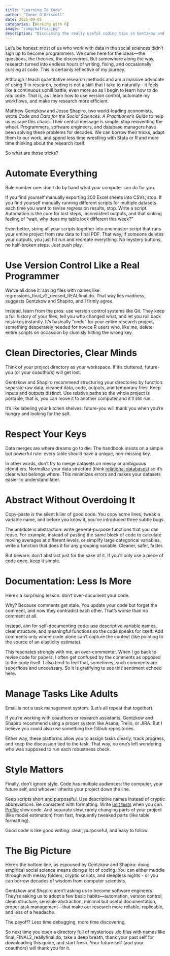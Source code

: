 ```yaml
---
title: "Learning To Code"
author: "Conor O'Driscoll"
date: 2025-09-05
categories: [Working With R]
image: "/img/matrix.jpg"
description: "Discussing the really useful coding tips in Gentzkow and Shapiro (2014)"
---
```


Let’s be honest: most of us who work with data in the social sciences didn’t sign up to become programmers. We came here for the ideas—the questions, the theories, the discoveries. But somewhere along the way, research turned into endless hours of writing, fixing, and occasionally cursing at code. This is certainly reflective of my journey.

Although I teach quantitative research methods and am a massive advocate of using R in research, coding is not a skill that I take to naturally - it feels like a continuous uphill battle; even more so as I begin to learn how to do _real_ code. That is, as I learn how to use version control, automate my workflows, and make my research more efficient.


Matthew Gentzkow and Jesse Shapiro, two world-leading economists, wrote _Code and Data for the Social Sciences: A Practitioner’s Guide_ to help us escape this chaos. Their central message is simple: stop reinventing the wheel. Programmers, software engineers, and database managers have been solving these problems for decades. We can borrow their tricks, adapt them to our work, and spend less time wrestling with Stata or R and more time thinking about the research itself.

So what are those tricks? 


Automate Everything
======

Rule number one: don’t do by hand what your computer can do for you.

If you find yourself manually exporting 200 Excel sheets into CSVs, stop. If you find yourself manually running different scripts for multiple datasets each time you want to revise regression results, stop. Write a script. Automation is the cure for lost steps, inconsistent outputs, and that sinking feeling of “wait, why does my table look different this week?”

Even better, string all your scripts together into one master script that runs your entire project from raw data to final PDF. That way, if someone deletes your outputs, you just hit run and recreate everything. No mystery buttons, no half-broken steps. Just push play.


Use Version Control Like a Real Programmer
======

We’ve all done it: saving files with names like regressions_final_v2_revised_REALfinal.do. That way lies madness, suggests Gentzkow and Shapiro, and I firmly agree.

Instead, learn from the pros: use version control systems like Git. They keep a full history of your files, tell you who changed what, and let you roll back mistakes instantly. It’s basically “undo” for your entire research project, something desperately needed for novice R users who, like me, delete entire scripts on occassion by clumisly hitting the wrong key. 


Clean Directories, Clear Minds
======

Think of your project directory as your workspace. If it’s cluttered, future-you (or your coauthors) will get lost.

Gentzkow and Shapiro recommend structuring your directories by function: separate raw data, cleaned data, code, outputs, and temporary files. Keep inputs and outputs distinct. Use relative paths so the whole project is portable; that is, you can move it to another computer and it’ll still run.

It’s like labeling your kitchen shelves: future-you will thank you when you’re hungry and looking for the salt.


Respect Your Keys
======

Data merges are where dreams go to die. The handbook insists on a simple but powerful rule: every table should have a unique, non-missing key.

In other words, don’t try to merge datasets on messy or ambiguous identifiers. Normalize your data structure (think [relational databases](https://cloud.google.com/learn/what-is-a-relational-database)) so it’s clear what belongs where. This minimizes errors and makes your datasets easier to understand later.


Abstract Without Overdoing It
======

Copy-paste is the silent killer of good code. You copy some lines, tweak a variable name, and before you know it, you’ve introduced three subtle bugs.

The antidote is abstraction: write general-purpose functions that you can reuse. For example, instead of pasting the same block of code to calculate moving averages at different levels, or simplify large categorical variables, write a function that does it for any grouping variable. Cleaner, safer, faster.

But beware: don’t abstract just for the sake of it. If you’ll only use a piece of code once, keep it simple.


Documentation: Less Is More
======

Here’s a surprising lesson: don’t over-document your code.

Why? Because comments get stale. You update your code but forget the comment, and now they contradict each other. That’s worse than no comment at all. 

Instead, aim for self-documenting code: use descriptive variable names, clear structure, and meaningful functions so the code speaks for itself. Add comments only where code alone can’t capture the context (like pointing to the source of an elasticity estimate).

This resonates strongly with me, an over-commenter. When I go back to revise code for papers, I often get confused by the comments as opposed to the code itself. I also tend to feel that, sometimes, such comments are superflous and unecessary. So it is gratifying to see this sentiment echoed here.


Manage Tasks Like Adults
======

Email is not a task management system. (Let’s all repeat that together).

If you’re working with coauthors or research assistants, Gentzkow and Shapiro recommend using a proper system like Asana, Trello, or JIRA. But I believe you could also use something like Github repositories. 

Either way, these platforms allow you to assign tasks clearly, track progress, and keep the discussion tied to the task. That way, no one’s left wondering who was supposed to run each robustness check.


Style Matters
======

Finally, don’t ignore style. Code has multiple audiences: the computer, your future self, and whoever inherits your project down the line.

Keep scripts short and purposeful. Use descriptive names instead of cryptic abbreviations. Be consistent with formatting. Write [unit tests](https://smartbear.com/learn/automated-testing/what-is-unit-testing/) when you can. [Profile](https://en.wikipedia.org/wiki/Profiling_(computer_programming)) slow code. And separate slow, rarely changing parts of your project (like model estimation) from fast, frequently tweaked parts (like table formatting).

Good code is like good writing: clear, purposeful, and easy to follow.


The Big Picture
======

Here’s the bottom line, as espoused by Gentzkow and Shapiro: doing empirical social science means doing a lot of coding. You can either muddle through with messy folders, cryptic scripts, and sleepless nights - or you can borrow decades of wisdom from computer scientists.

Gentzkow and Shapiro aren’t asking us to become software engineers. They’re asking us to adopt a few basic habits—automation, version control, clean structure, sensible abstraction, minimal but useful documentation, proper task management—that make our research more reliable, replicable, and less of a headache.

The payoff? Less time debugging, more time discovering.

So next time you open a directory full of mysterious .do files with names like final_FINAL2_reallyfinal.do, take a deep breath, thank your past self for downloading this guide, and start fresh. Your future self (and your coauthors) will thank you for it.